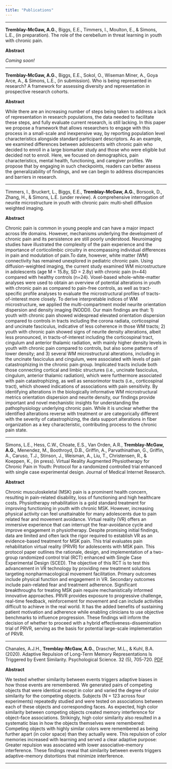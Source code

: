 ```yaml
---
title: "Publications"
---
```

***

__Tremblay-McGaw, A.G.__, Biggs, E.E., Timmers, I., Moulton, E., & Simons, L.E., (in preparation). The role of the cerebellum in threat learning in youth with chronic pain.

__Abstract__

_Coming soon!_


***

__Tremblay-McGaw, A.G.__, Biggs, E.E., Sokol, O., Wiseman Miner, A., Goya Arce, A., & Simons, L.E., (in submission). Who is being represented in research? A framework for assessing diversity and representation in prospective research cohorts. 

__Abstract__

While there are an increasing number of steps being taken to address a lack of representation in research populations, the data needed to facilitate these steps, and fully evaluate current research, is still lacking. In this paper we propose a framework that allows researchers to engage with this process in a small-scale and inexpensive way, by reporting population level characteristics alongside standard participant descriptors. As an example, we examined differences between adolescents with chronic pain who decided to enroll in a large biomarker study and those who were eligible but decided not to enroll. Here, we focused on demographics, pain characteristics, mental health, functioning, and caregiver profiles. We propose that by engaging in such checkpoints, readers can better assess the generalizability of findings, and we can begin to address discrepancies and barriers in research.


***

Timmers, I., Bruckert, L., Biggs, E.E., __Tremblay-McGaw, A.G.__, Borsook, D., Zhang, H., & Simons, L.E. (under review). A comprehensive interrogation of neurite microstructure in youth with chronic pain: multi-shell diffusion weighted imaging.

__Abstract__

Chronic pain is common in young people and can have a major impact across life domains. However, mechanisms underlying the development of chronic pain and its persistence are still poorly understood. Neuroimaging studies have illustrated the complexity of the pain experience and the importance of corticolimbic circuitry in encompassing individual differences in pain and modulation of pain.To date, however, white matter (WM) connectivity has remained unexplored in pediatric chronic pain. Using diffusion-weighted imaging, the current study examined WM microstructure in adolescents (age M = 15.8y, SD = 2.8y) with chronic pain (n=44) compared with healthy controls (n=24). Voxel-based whole-white-matter analyses were used to obtain an overview of potential alterations in youth with chronic pain as compared to pain-free controls, as well as tract-specific profile analyses to evaluate the microstructural profiles of tracts-of-interest more closely. To derive interpretable indices of WM microstructure, we applied the multi-compartment model neurite orientation dispersion and density imaging (NODDI). Our main findings are that: 1) youth with chronic pain showed widespread elevated orientation dispersion compared to controls in tracts including the corona radiata, corticospinal and uncinate fasciculus, indicative of less coherence in those WM tracts; 2) youth with chronic pain showed signs of neurite density alterations, albeit less pronounced, in tracts-of-interest including the corticospinal tract, cingulum and anterior thalamic radiation, with mainly higher density levels in youth with chronic pain compared to controls, but also some patterns of lower density; and 3) several WM microstructural alterations, including in the uncinate fasciculus and cingulum, were associated with levels of pain catastrophizing in the chronic pain group. Implicated tracts include both those connecting cortical and limbic structures (i.e., uncinate fasciculus, cingulum, anterior thalamic radiation), which were furthermore associated with pain catastrophizing, as well as sensorimotor tracts (i.e., corticospinal tract), which showed indications of associations with pain sensitivity. By identifying alterations in the biologically informative WM microstructural metrics orientation dispersion and neurite density, our findings provide important and novel mechanistic insights for understanding the pathophysiology underlying chronic pain. While it is unclear whether the identified alterations reverse with treatment or are categorically different with the severity of catastrophizing, the data support alterations in fiber organization as a key characteristic, contributing process to the chronic pain state. 


***

Simons, L.E., Hess, C.W., Choate, E.S., Van Orden, A.R., __Tremblay-McGaw, A.G.__, Menendez, M., Boothroyd, D.B., Griffin, A., Parvathinathan, G., Griffin, A., Caruso, T.J., Stinson, J., Weisman, A., Liu, T., Christensen, R., & Koeppen, K., (in press). Virtual Reality Augmented Physiotherapy for Chronic Pain in Youth: Protocol for a randomized controlled trial enhanced with single case experimental design. Journal of Medical Internet Research.

__Abstract__

Chronic musculoskeletal (MSK) pain is a prominent health concern, resulting in pain-related disability, loss of functioning and high healthcare costs. Physiotherapy rehabilitation is a gold standard treatment for improving functioning in youth with chronic MSK. However, increasing physical activity can feel unattainable for many adolescents due to pain related fear and movement avoidance. Virtual reality (VR) offers an immersive experience that can interrupt the fear-avoidance cycle and improve engagement in physiotherapy. Despite promising initial findings, data are limited and often lack the rigor required to establish VR as an evidence-based treatment for MSK pain. This trial evaluates pain rehabilitation virtual reality (PRVR) for adolescents with MSK pain. This protocol paper outlines the rationale, design, and implementation of a two-group randomized control trial (RCT) enhanced with Single Case Experimental Design (SCED). The objective of this RCT is to test this advancement in VR technology by providing new treatment solutions targeting nonpharmacological movement facilitation. Primary outcomes include physical function and engagement in VR. Secondary outcomes include pain-related fear and treatment adherence. Significant breakthroughs for treating MSK pain require mechanistically informed innovative approaches. PRVR provides exposure to progressive challenge, real-time feedback, reinforcement for movement and can include activities difficult to achieve in the real world. It has the added benefits of sustaining patient motivation and adherence while enabling clinicians to use objective benchmarks to influence progression. These findings will inform the decision of whether to proceed with a hybrid effectiveness-dissemination trial of PRVR, serving as the basis for potential large-scale implementation of PRVR.

***


Chanales, A.J.H., __Tremblay-McGaw, A.G.__, Drascher, M.L., & Kuhl, B.A. (2020). Adaptive Repulsion of Long-Term Memory Representations Is Triggered by Event Similarity. Psychological Science. 32 (5), 705-720. [PDF](pdfs/ChanalesEtal2021.pdf)

__Abstract__

We tested whether similarity between events triggers adaptive biases in how those events are remembered. We generated pairs of competing objects that were identical except in color and varied the degree of color similarity for the competing objects. Subjects (N = 123 across four experiments) repeatedly studied and were tested on associations between each of these objects and corresponding faces. As expected, high color similarity between competing objects created memory interference for object–face associations. Strikingly, high color similarity also resulted in a systematic bias in how the objects themselves were remembered: Competing objects with highly similar colors were remembered as being further apart (in color space) than they actually were. This repulsion of color memories increased with learning and served a clear adaptive purpose: Greater repulsion was associated with lower associative-memory interference. These findings reveal that similarity between events triggers adaptive-memory distortions that minimize interference.

***
